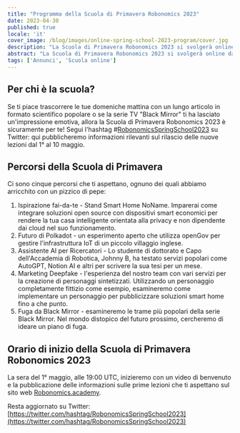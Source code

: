 ```yaml
---
title: "Programma della Scuola di Primavera Robonomics 2023"
date: 2023-04-30
published: true
locale: 'it'
cover_image: /blog/images/online-spring-school-2023-program/cover.jpg
description: "La Scuola di Primavera Robonomics 2023 si svolgerà online dal 1° al 10 maggio. Ti aspettano cinque percorsi formativi, ognuno dedicato all'applicazione delle tecnologie internet più moderne per uso personale, professionale e domestico."
abstract: "La Scuola di Primavera Robonomics 2023 si svolgerà online dal 1° al 10 maggio. Ti aspettano cinque percorsi formativi, ognuno dedicato all'applicazione delle tecnologie internet più moderne per uso personale, professionale e domestico."
tags: ['Annunci', 'Scuola online']
---
```


## Per chi è la scuola?

Se ti piace trascorrere le tue domeniche mattina con un lungo articolo in formato scientifico popolare o se la serie TV "Black Mirror" ti ha lasciato un'impressione emotiva, allora la Scuola di Primavera Robonomics 2023 è sicuramente per te! Segui l'hashtag #[RobonomicsSpringSchool2023](https://twitter.com/search?q=%2523RobonomicsSpringSchool2023) su Twitter: qui pubblicheremo informazioni rilevanti sul rilascio delle nuove lezioni dal 1° al 10 maggio.

## Percorsi della Scuola di Primavera

Ci sono cinque percorsi che ti aspettano, ognuno dei quali abbiamo arricchito con un pizzico di pepe:

1. Ispirazione fai-da-te - Stand Smart Home NoName. Imparerai come integrare soluzioni open source con dispositivi smart economici per rendere la tua casa intelligente orientata alla privacy e non dipendente dai cloud nel suo funzionamento.
2. Futuro di Polkadot - un esperimento aperto che utilizza openGov per gestire l'infrastruttura IoT di un piccolo villaggio inglese.
3. Assistente AI per Ricercatori - Lo studente di dottorato e Capo dell'Accademia di Robotica, Johnny B, ha testato servizi popolari come AutoGPT, Notion AI e altri per scrivere la sua tesi per un mese.
4. Marketing Deepfake - l'esperienza del nostro team con vari servizi per la creazione di personaggi sintetizzati. Utilizzando un personaggio completamente fittizio come esempio, esamineremo come implementare un personaggio per pubblicizzare soluzioni smart home fino a che punto.
5. Fuga da Black Mirror - esamineremo le trame più popolari della serie Black Mirror. Nel mondo distopico del futuro prossimo, cercheremo di ideare un piano di fuga.

## Orario di inizio della Scuola di Primavera Robonomics 2023

La sera del 1° maggio, alle 19:00 UTC, inizieremo con un video di benvenuto e la pubblicazione delle informazioni sulle prime lezioni che ti aspettano sul sito web [Robonomics.academy](http://robonomics.academy/).

Resta aggiornato su Twitter: [https://twitter.com/hashtag/RobonomicsSpringSchool2023](https://twitter.com/hashtag/RobonomicsSpringSchool2023)